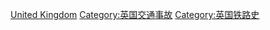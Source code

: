 [[Category:欧洲各国铁路事故|United Kingdom]]
[[Category:英国交通事故|Category:英国交通事故]]
[[Category:英国铁路史|Category:英国铁路史]]
